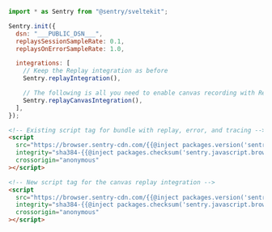 ```javascript {13}
import * as Sentry from "@sentry/sveltekit";

Sentry.init({
  dsn: "___PUBLIC_DSN___",
  replaysSessionSampleRate: 0.1,
  replaysOnErrorSampleRate: 1.0,

  integrations: [
    // Keep the Replay integration as before
    Sentry.replayIntegration(),

    // The following is all you need to enable canvas recording with Replay
    Sentry.replayCanvasIntegration(),
  ],
});
```

```html {tabTitle: CDN}
<!-- Existing script tag for bundle with replay, error, and tracing -->
<script
  src="https://browser.sentry-cdn.com/{{@inject packages.version('sentry.javascript.browser') }}/bundle.tracing.replay.min.js"
  integrity="sha384-{{@inject packages.checksum('sentry.javascript.browser', 'bundle.tracing.replay.min.js', 'sha384-base64') }}"
  crossorigin="anonymous"
></script>

<!-- New script tag for the canvas replay integration -->
<script
  src="https://browser.sentry-cdn.com/{{@inject packages.version('sentry.javascript.browser') }}/replay-canvas.min.js"
  integrity="sha384-{{@inject packages.checksum('sentry.javascript.browser', 'replay-canvas.min.js', 'sha384-base64') }}"
  crossorigin="anonymous"
></script>
```
